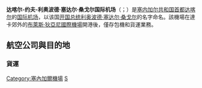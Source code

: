 {{noteTA
|1=zh-hans:达喀尔;zh-hk:達喀爾;zh-tw:達卡;
|2=zh-hans:桑戈尔;zh-tw:桑哥;
}}
{{Infobox Airport 
| airport_name = <center>达喀尔-约夫-利奥波德·塞达尔·桑戈尔国际机场<br><small>{{lang|fr|Aéroport international de Dakar-Yoff-Léopold Sédar Senghor}}</small></center>
| photo        =  Aeroport LSS Dakar.jpg
| caption      = 
| IATA         = DKR
| ICAO         = GOOY
| type         = [[民用航空|民用]]
| owner        = 
| run by       = 
| city         = [[塞内加尔|塞内加尔]][[达喀尔|达喀尔]]
| location     = [[达喀尔区|达喀尔区]][[约夫|约夫]]
| elevation    = 26米
| coordinates  = {{Coord|14|44|22|N|17|29|24|W|type:airport}}
| website      = http://www.aeroportdakar.com/ 
| metric-elev  = 
| metric-rwy   = 
| r1-number    = 03/21
| r1-length-f  = 4,921
| r1-length-m  = 1,500
| r1-surface   = [[柏油|柏油]]
| r2-number    = 18/36
| r2-length-f  = 11,450
| r2-length-m  = 3,490
| r2-surface   = 柏油
| stat-year    = 
| stat1-header = 
| stat1-data   = 
| stat2-header = 
| stat2-data   = 
| footnotes    = 
}}

'''达喀尔-约夫-利奥波德·塞达尔·桑戈尔国际机场'''（{{lang-fr|Aéroport international de Dakar-Yoff-Léopold Sédar Senghor}}；{{Airport codes|DKR|GOOY}}）是[[塞内加尔共和国|塞内加尔共和国]][[首都|首都]][[达喀尔|达喀尔]]的[[国际机场|国际]][[机场|机场]]，以该国[[塞内加尔总统|开国总统]][[利奥波德·塞达尔·桑戈尔|利奥波德·塞达尔·桑戈尔]]的名字命名。該機場在達卡郊外的[[布萊斯·狄亞尼國際機場|布萊斯·狄亞尼國際機場]]開港後，僅存包機和貨運業務。

==航空公司與目的地==

=== 貨運 ===
{{Airport-dest-list
|[[法國航空|法國航空貨運]] |[[巴黎夏尔·戴高乐机场|巴黎-戴高樂]]
|[[阿联酋货运航空|-{阿}-聯酋貨運航空]]|[[阿勒馬克圖姆國際機場|杜拜-傑貝阿里]]、[[法蘭克福機場|法蘭克福]]、坎皮納斯
|[[漢莎航空|漢莎航空貨運]]|[[法蘭克福機場|法蘭克福]]、坎皮納斯、[[埃塞薩皮斯塔里尼部長國際機場|布宜諾斯艾利斯-埃塞薩]]、蒙特維多-Carrasco
|[[梅德航空|梅德航空]]|[[穆罕默德五世国际机场|卡薩布蘭卡]]
|[[土耳其航空|土耳其航空貨運]]|[[阿塔蒂尔克国际机场|伊斯坦堡]]、[[聖保羅國際機場|聖保羅-瓜魯柳斯]]
|[[ULS貨運航空|ULS貨運航空]]|[[阿塔蒂尔克国际机场|伊斯坦堡]]
}}

[[Category:塞內加爾機場|Category:塞內加爾機場]]
[[Category:冠以人名的非洲機場|S]]